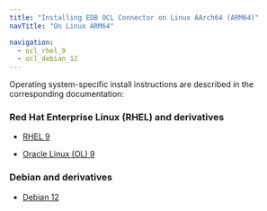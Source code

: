 ```yaml
---
title: "Installing EDB OCL Connector on Linux AArch64 (ARM64)"
navTitle: "On Linux ARM64"

navigation:
  - ocl_rhel_9
  - ocl_debian_12
---
```


Operating system-specific install instructions are described in the corresponding documentation:

### Red Hat Enterprise Linux (RHEL) and derivatives

- [RHEL 9](ocl_rhel_9)

- [Oracle Linux (OL) 9](ocl_rhel_9)

### Debian and derivatives

- [Debian 12](ocl_debian_12)

